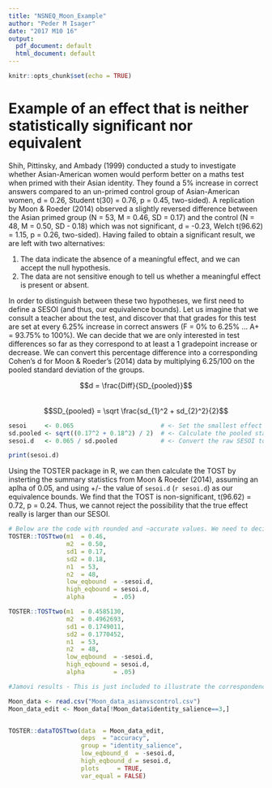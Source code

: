 ```yaml
---
title: "NSNEQ_Moon_Example"
author: "Peder M Isager"
date: "2017 M10 16"
output:
  pdf_document: default
  html_document: default
---
```


```r
knitr::opts_chunk$set(echo = TRUE)
```
<!-- I don't think we need to say 'Welch's t-test. We might throw in a quick remakr that by default, the TOST package reports Welch's t-test (following Delacre et al., 2017) -->  
# Example of an effect that is neither statistically significant nor equivalent

Shih, Pittinsky, and Ambady (1999) conducted a study to investigate whether Asian-American women would perform better on a maths test when primed with their Asian identity. They found a 5% increase in correct answers compared to an un-primed control group of Asian-American women, d = 0.26, Student t(30) = 0.76, p = 0.45, two-sided). A replication by Moon & Roeder (2014) observed a slightly reversed difference between the Asian primed group (N = 53, M = 0.46, SD = 0.17) and the control (N = 48, M = 0.50, SD - 0.18) which was not significant, d = -0.23, Welch t(96.62) = 1.15, p = 0.26, two-sided). Having failed to obtain a significant result, we are left with two alternatives:

1. The data indicate the absence of a meaningful effect, and we can accept the null hypothesis.
2. The data are not sensitive enough to tell us whether a meaningful effect is present or absent. 

In order to distinguish between these two hypotheses, we first need to define a SESOI (and thus, our equivalence bounds). Let us imagine that we consult a teacher about the test, and discover that that grades for this test are set at every 6.25% increase in correct answers (F = 0% to 6.25% ... A+ = 93.75% to 100%). We can decide that we are only interested in test differences so far as they correspond to at least a 1 gradepoint increase or decrease. We can convert this percentage difference into a corresponding Cohen's d for Moon & Roeder's (2014) data by multiplying 6.25/100 on the pooled standard deviation of the groups. 


$$d = \frac{Diff}{SD_{pooled}}$$  
$$SD_{pooled} = \sqrt \frac{sd_{1}^2 + sd_{2}^2}{2}$$  


``` r

sesoi     <- 0.065                        # <- Set the smallest effect size of interest
sd.pooled <- sqrt((0.17^2 + 0.18^2) / 2)  # <- Calculate the pooled standard deviation
sesoi.d   <- 0.065 / sd.pooled            # <- Convert the raw SESOI to Cohen's d

print(sesoi.d)

```  
<!-- So the TOST results below should not be typed in, but calculated in R, like you do with sesoi.d --> 

Using the TOSTER package in R, we can then calculate the TOST by insterting the summary statistics from Moon & Roeder (2014), assuming an aplha of 0.05, and using +/- the value of `sesoi.d` (`r sesoi.d`) as our equivalence bounds. We find that the TOST is non-significant, t(96.62) = 0.72, p = 0.24. Thus, we cannot reject the possibility that the true effect really is larger than our SESOI.


```r

# Below are the code with rounded and ~accurate values. We need to decide which to use. The accurate one will correspond better to Jamovi. The rounded one will correspont better to the values given above. I (Peder) prefer the rounded.
TOSTER::TOSTtwo(m1  = 0.46,
                m2  = 0.50,
                sd1 = 0.17,
                sd2 = 0.18,
                n1  = 53,
                n2  = 48,
                low_eqbound  = -sesoi.d,
                high_eqbound = sesoi.d,
                alpha        = .05)

TOSTER::TOSTtwo(m1  = 0.4585130,
                m2  = 0.4962693,
                sd1 = 0.1749011,
                sd2 = 0.1770452,
                n1  = 53,
                n2  = 48,
                low_eqbound  = -sesoi.d,
                high_eqbound = sesoi.d,
                alpha        = .05)
```


```r
#Jamovi results - This is just included to illustrate the correspondence between R results and what readers will see in Jamovi

Moon_data <- read.csv("Moon_data_asianvscontrol.csv")
Moon_data_edit <- Moon_data[!Moon_data$identity_salience==3,]


TOSTER::dataTOSTtwo(data  = Moon_data_edit,
                    deps  = "accuracy",
                    group = "identity_salience",
                    low_eqbound_d  = -sesoi.d,
                    high_eqbound_d = sesoi.d,
                    plots     = TRUE,
                    var_equal = FALSE)
```

